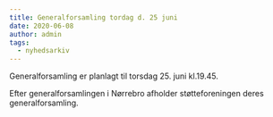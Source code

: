 ```yaml
---
title: Generalforsamling tordag d. 25 juni
date: 2020-06-08
author: admin
tags:
  - nyhedsarkiv
---
```


Generalforsamling er planlagt til torsdag 25. juni kl.19.45.

Efter generalforsamlingen i Nørrebro afholder støtteforeningen deres generalforsamling.
